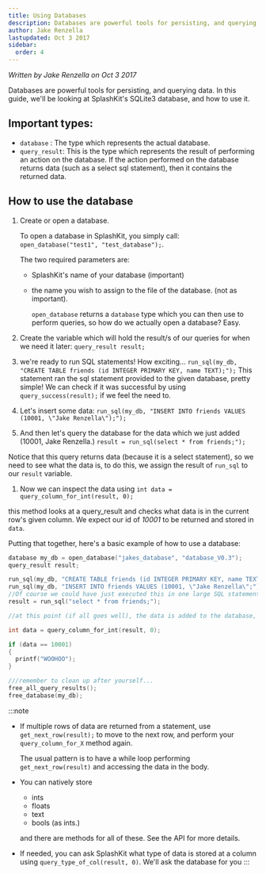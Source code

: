 ```yaml
---
title: Using Databases
description: Databases are powerful tools for persisting, and querying data. In this guide, we'll be looking at SplashKit's SQLite3 database, and how to use it.
author: Jake Renzella
lastupdated: Oct 3 2017
sidebar:
  order: 4
---
```


*Written by Jake Renzella on Oct 3 2017*


Databases are powerful tools for persisting, and querying data. In this guide, we'll be looking at SplashKit's SQLite3 database, and how to use it.

## Important types:
* `database` : The type which represents the actual database.
* `query_result`: This is the type which represents the result of performing an action on the database. If the action performed on the database returns data (such as a select sql statement), then it contains the returned data.

## How to use the database
1. Create or open a database.

    To open a database in SplashKit, you simply call:
   `open_database("test1", "test_database");`.

    The two required parameters are:
    * SplashKit's name of your database (important)
    * the name you wish to assign to the file of the database. (not as important).

      `open_database` returns a `database` type which you can then use to perform queries, so how do we actually open a database? Easy.

1. Create the variable which will hold the result/s of our queries for when we need it later:
  `query_result result;`

1. we're ready to run SQL statements! How exciting...
  `run_sql(my_db, "CREATE TABLE friends (id INTEGER PRIMARY KEY, name TEXT);");`
  This statement ran the sql statement provided to the given database, pretty simple! We can check if it was successful by using `query_success(result);` if we feel the need to.

1. Let's insert some data:
  `run_sql(my_db, "INSERT INTO friends VALUES (10001, \"Jake Renzella\");");`

1. And then let's query the database for the data which we just added (10001, Jake Renzella.)
  `result = run_sql(select * from friends;");`

  Notice that this query returns data (because it is a select statement), so we need to see what the data is, to do this, we assign the result of `run_sql` to our `result` variable.

1. Now we can inspect the data using `int data = query_column_for_int(result, 0);`

  this method looks at a query_result and checks what data is in the current row's given column. We expect our id of *10001* to be returned and stored in `data`.

Putting that together, here's a basic example of how to use a database:

```c
database my_db = open_database("jakes_database", "database_V0.3");
query_result result;

run_sql(my_db, "CREATE TABLE friends (id INTEGER PRIMARY KEY, name TEXT);");
run_sql(my_db, "INSERT INTO friends VALUES (10001, \"Jake Renzella\";");
//Of course we could have just executed this in one large SQL statement!
result = run_sql("select * from friends;");

//at this point (if all goes well), the data is added to the database, so let's read it.

int data = query_column_for_int(result, 0);

if (data == 10001)
{
  printf("WOOHOO");
}

///remember to clean up after yourself...
free_all_query_results();
free_database(my_db);
```

:::note
* If multiple rows of data are returned from a statement, use `get_next_row(result);` to move to the next row, and perform your `query_column_for_X` method again.

  The usual pattern is to have a while loop performing `get_next_row(result)` and accessing the data in the body.

* You can natively store
    * ints
    * floats
    * text
    * bools (as ints.)

  and there are methods for all of these. See the API for more details.

* If needed, you can ask SplashKit what type of data is stored at a column using `query_type_of_col(result, 0)`.
We'll ask the database for you 
:::

